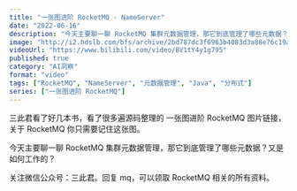 ```yaml
---
title: "一张图进阶 RocketMQ - NameServer"
date: "2022-06-16"
description: "今天主要聊一聊 RocketMQ 集群元数据管理，那它到底管理了哪些元数据？又是如何工作的？"
image: "http://i2.hdslb.com/bfs/archive/2bd787dc3f6963b4083d3a88e76c19a385e4c1b9.jpg"
videoUrl: "https://www.bilibili.com/video/BV1tY4y1g795"
published: true
category: "AI洞察"
format: "video"
tags: ["RocketMQ", "NameServer", "元数据管理", "Java", "分布式"]
series: ["一张图进阶 RocketMQ"]
---
```


三此君看了好几本书，看了很多遍源码整理的 一张图进阶 RocketMQ 图片链接，关于 RocketMQ 你只需要记住这张图。

今天主要聊一聊 RocketMQ 集群元数据管理，那它到底管理了哪些元数据？又是如何工作的？

关注微信公众号：三此君。回复 mq，可以领取 RocketMQ 相关的所有资料。
